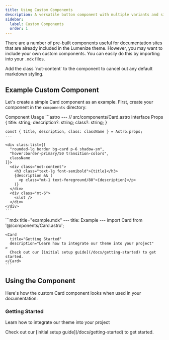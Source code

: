 ```yaml
---
title: Using Custom Components
description: A versatile button component with multiple variants and sizes
sidebar:
  label: Custom Components
  order: 1
---
```


There are a number of pre-built components useful for documentation sites that are already included in the Lumenize theme. However, you may want to include your own custom components. You can easily do this by importing into your `.mdx` files.

<Aside variant="tip">
  Add the class `not-content` to the component to cancel out any default markdown styling.
</Aside>

## Example Custom Component

Let's create a simple Card component as an example. First, create your component in the `components` directory:

<Tabs defaultValue="component">
  <TabsList>
    <TabsTrigger value="component">Component</TabsTrigger>
    <TabsTrigger value="usage">Usage</TabsTrigger>
  </TabsList>
  <TabsContent value="component">
    ```astro
    ---
    // src/components/Card.astro
    interface Props {
      title: string;
      description?: string;
      class?: string;
    }

    const { title, description, class: className } = Astro.props;
    ---

    <div class:list={[
      "rounded-lg border bg-card p-6 shadow-sm",
      "hover:border-primary/50 transition-colors",
      className
    ]}>
      <div class="not-content">
        <h3 class="text-lg font-semibold">{title}</h3>
        {description && (
          <p class="mt-1 text-foreground/80">{description}</p>
        )}
      </div>
      <div class="mt-6">
        <slot />
      </div>
    </div>
    ```
  </TabsContent>
  <TabsContent value="usage">
    ```mdx title="example.mdx"
    ---
    title: Example
    ---
    import Card from '@/components/Card.astro';

    <Card 
      title="Getting Started" 
      description="Learn how to integrate our theme into your project"
    >
      Check out our [initial setup guide](/docs/getting-started) to get started.
    </Card>
    ```
  </TabsContent>
</Tabs>

## Using the Component

Here's how the custom Card component looks when used in your documentation:

<div class="mt-4">
  <div class="rounded-lg border bg-card p-6 shadow-sm hover:border-primary/50 transition-colors">
    <div class="not-content">
      <h3 class="text-lg font-semibold">Getting Started</h3>
      <p class="mt-1 text-foreground/80">Learn how to integrate our theme into your project</p>
    </div>
    <div class="mt-6 text-foreground/80">
      Check out our [initial setup guide](/docs/getting-started) to get started.
    </div>
  </div>
</div>